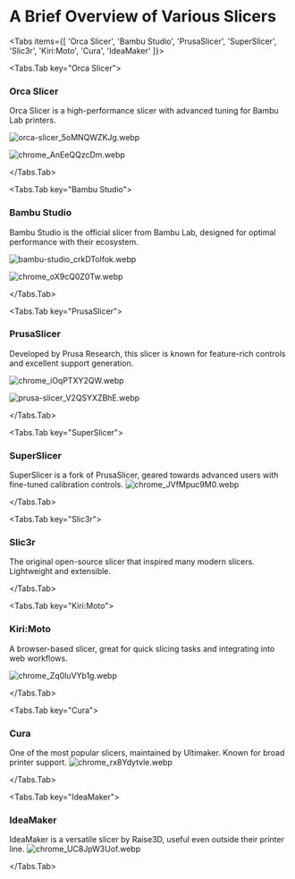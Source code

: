 # A Brief Overview of Various Slicers


<Tabs items={[
  'Orca Slicer',
  'Bambu Studio',
  'PrusaSlicer',
  'SuperSlicer',
  'Slic3r',
  'Kiri:Moto',
  'Cura',
  'IdeaMaker'
]}>

<Tabs.Tab key="Orca Slicer">
### Orca Slicer

Orca Slicer is a high-performance slicer with advanced tuning for Bambu Lab printers.

![orca-slicer_5oMNQWZKJg.webp](https://cdn.jsdelivr.net/gh/JamesD3d/info3dimages@main/i/SLICERS/orca-slicer_5oMNQWZKJg.webp)

![chrome_AnEeQQzcDm.webp](https://cdn.jsdelivr.net/gh/JamesD3d/info3dimages@main/i/SLICERS/chrome_AnEeQQzcDm.webp)

</Tabs.Tab>

<Tabs.Tab key="Bambu Studio">
### Bambu Studio

Bambu Studio is the official slicer from Bambu Lab, designed for optimal performance with their ecosystem.

![bambu-studio_crkDTolfok.webp](https://cdn.jsdelivr.net/gh/JamesD3d/info3dimages@main/i/SLICERS/bambu-studio_crkDTolfok.webp)


![chrome_oX9cQ0Z0Tw.webp](https://cdn.jsdelivr.net/gh/JamesD3d/info3dimages@main/i/SLICERS/chrome_oX9cQ0Z0Tw.webp)


</Tabs.Tab>

<Tabs.Tab key="PrusaSlicer">
### PrusaSlicer

Developed by Prusa Research, this slicer is known for feature-rich controls and excellent support generation.

![chrome_iOqPTXY2QW.webp](https://cdn.jsdelivr.net/gh/JamesD3d/info3dimages@main/i/SLICERS/chrome_iOqPTXY2QW.webp)

![prusa-slicer_V2QSYXZBhE.webp](https://cdn.jsdelivr.net/gh/JamesD3d/info3dimages@main/i/SLICERS/prusa-slicer_V2QSYXZBhE.webp)



</Tabs.Tab>

<Tabs.Tab key="SuperSlicer">
### SuperSlicer

SuperSlicer is a fork of PrusaSlicer, geared towards advanced users with fine-tuned calibration controls.
![chrome_JVfMpuc9M0.webp](https://cdn.jsdelivr.net/gh/JamesD3d/info3dimages@main/i/SLICERS/chrome_JVfMpuc9M0.webp)



</Tabs.Tab>

<Tabs.Tab key="Slic3r">
### Slic3r

The original open-source slicer that inspired many modern slicers. Lightweight and extensible.



</Tabs.Tab>

<Tabs.Tab key="Kiri:Moto">
### Kiri:Moto

A browser-based slicer, great for quick slicing tasks and integrating into web workflows.

![chrome_Zq0luVYb1g.webp](https://cdn.jsdelivr.net/gh/JamesD3d/info3dimages@main/i/SLICERS/chrome_Zq0luVYb1g.webp)



</Tabs.Tab>

<Tabs.Tab key="Cura">
### Cura

One of the most popular slicers, maintained by Ultimaker. Known for broad printer support.
![chrome_rx8Ydytvle.webp](https://cdn.jsdelivr.net/gh/JamesD3d/info3dimages@main/i/SLICERS/chrome_rx8Ydytvle.webp)


</Tabs.Tab>

<Tabs.Tab key="IdeaMaker">
### IdeaMaker

IdeaMaker is a versatile slicer by Raise3D, useful even outside their printer line.
![chrome_UC8JpW3Uof.webp](https://cdn.jsdelivr.net/gh/JamesD3d/info3dimages@main/i/SLICERS/chrome_UC8JpW3Uof.webp)



</Tabs.Tab>

</Tabs>


